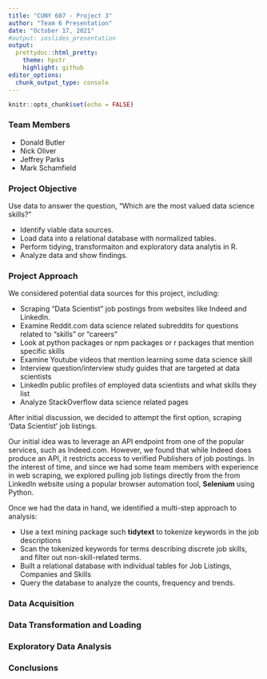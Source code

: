 ```yaml
---
title: "CUNY 607 - Project 3"
author: "Team 6 Presentation"
date: "October 17, 2021"
#output: ioslides_presentation
output:
  prettydoc::html_pretty:
    theme: hpstr
    highlight: github
editor_options: 
  chunk_output_type: console
---
```


```r
knitr::opts_chunk$set(echo = FALSE)
```

### Team Members

- Donald Butler
- Nick Oliver
- Jeffrey Parks
- Mark Schamfield

### Project Objective

Use data to answer the question, “Which are the most valued data science skills?”

- Identify viable data sources.
- Load data into a relational database with normalized tables.
- Perform tidying, transformaiton and exploratory data analytis in R.
- Analyze data and show findings.

### Project Approach

We considered potential data sources for this project, including:

- Scraping "Data Scientist" job postings from websites like Indeed and LinkedIn.
- Examine Reddit.com data science related subreddits for questions related to "skills" or "careers"
- Look at python packages or npm packages or r packages that mention specific skills
- Examine Youtube videos that mention learning some data science skill
- Interview question/interview study guides that are targeted at data scientists
- LinkedIn public profiles of employed data scientists and what skills they list
- Analyze StackOverflow data science related pages

After initial discussion, we decided to attempt the first option, scraping 'Data Scientist' job listings. 

Our initial idea was to leverage an API endpoint from one of the popular services, such as Indeed.com.  However, we found that while Indeed does produce an API, it restricts access to verified Publishers of job postings.  In the interest of time, and since we had some team members with experience in web scraping, we explored pulling job listings directly from the from LinkedIn website using a popular browser automation tool, **Selenium** using Python.

Once we had the data in hand, we identified a multi-step approach to analysis:

- Use a text mining package such **tidytext** to tokenize keywords in the job descriptions
- Scan the tokenized keywords for terms describing discrete job skills, and filter out non-skill-related terms.
- Built a relational database with individual tables for Job Listings, Companies and Skills
- Query the database to analyze the counts, frequency and trends.

### Data Acquisition

### Data Transformation and Loading

### Exploratory Data Analysis

### Conclusions


